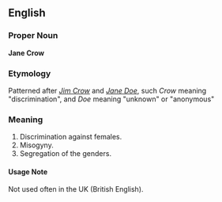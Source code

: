 ==English==

===Proper Noun===
'''Jane Crow'''

===Etymology===
Patterned after ''[[Jim Crow]]'' and ''[[Jane Doe]]'', such ''Crow'' meaning "discrimination", and ''Doe'' meaning "unknown" or "anonymous"

===Meaning===
#Discrimination against females.
#Misogyny.
#Segregation of the genders.

====Usage Note====
Not used often in the UK (British English).